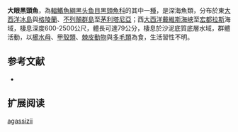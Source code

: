 {{Speciesbox
| name = 大眼黑頭魚
| status = NE
| status_system = IUCN3.1
| image = Alepocephalus agassizii.jpg
| image_width = 250px
| genus = Alepocephalus
| species = agassizii
| authority = Goode & Bean, 1883
| synonyms = *''Alepocephalus agassizi'',Goode & Bean, 1883
}}

'''大眼黑頭魚'''，為[[輻鰭魚綱|輻鰭魚綱]][[黑头鱼目|黑头鱼目]][[黑頭魚科|黑頭魚科]]的其中一[[種|種]]，是深海魚類，分布於東[[大西洋|大西洋]][[冰島|冰島]]與[[格陵蘭|格陵蘭]]、[[不列顛群島|不列顛群島]]至[[茅利塔尼亞|茅利塔尼亞]]；西[[大西洋|大西洋]][[戴維斯海峽|戴維斯海峽]]至[[宏都拉斯|宏都拉斯]]海域，棲息深度600-2500公尺，體長可達79公分，棲息於沙泥底質底層水域，群體活動，以[[櫛水母|櫛水母]]、[[甲殼類|甲殼類]]、[[棘皮動物|棘皮動物]]與[[多毛類|多毛類]]為食，生活習性不明。

==参考文献==
*{{FishBase_species|genus=Alepocephalus|species=agassizii|year=2015|month=8}}

== 扩展阅读 ==
{{refbegin}}
{{wikispecies-inline|Alepocephalus agassizii|大眼黑頭魚}}
{{refend}}
{{Taxonbar|from=Q1842980}}

[[Category:黑頭魚屬|agassizii]]